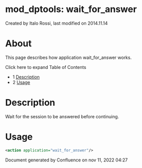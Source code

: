 
# mod_dptools: wait_for_answer 

 Created by  Italo Rossi, last modified on 2014.11.14

# About

This page describes how application wait\_for\_answer works.

Click here to expand Table of Contents

* 1 [Description](#description)
* 2 [Usage](#-freeswitch--mod_dptools-wait_for_answer-)

# Description

Wait for the session to be answered before continuing.

# Usage

```xml
<action application="wait_for_answer"/>
```

Document generated by Confluence on nov 11, 2022 04:27
